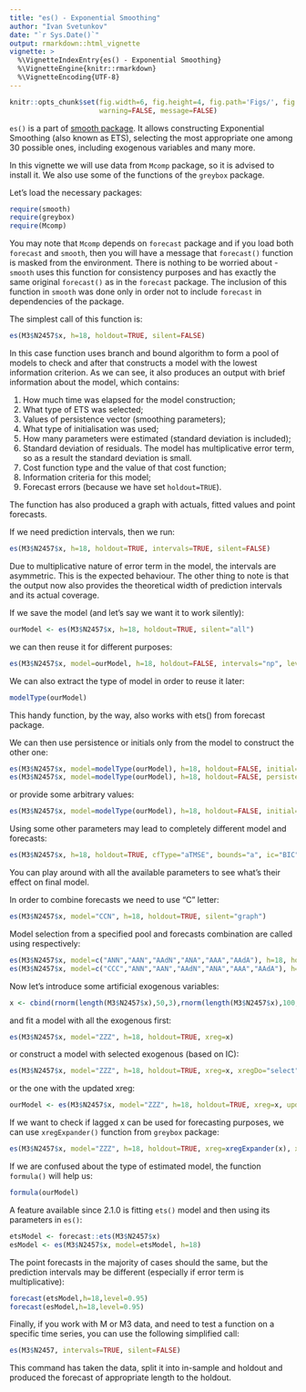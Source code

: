 ```yaml
---
title: "es() - Exponential Smoothing"
author: "Ivan Svetunkov"
date: "`r Sys.Date()`"
output: rmarkdown::html_vignette
vignette: >
  %\VignetteIndexEntry{es() - Exponential Smoothing}
  %\VignetteEngine{knitr::rmarkdown}
  %\VignetteEncoding{UTF-8}
---
```


```r
knitr::opts_chunk$set(fig.width=6, fig.height=4, fig.path='Figs/', fig.show='hold',
                      warning=FALSE, message=FALSE)
```

`es()` is a part of [smooth package](smooth.html). It allows constructing Exponential Smoothing (also known as ETS), selecting the most appropriate one among 30 possible ones, including exogenous variables and many more.

In this vignette we will use data from `Mcomp` package, so it is advised to install it. We also use some of the functions of the `greybox` package.

Let's load the necessary packages:
```r
require(smooth)
require(greybox)
require(Mcomp)
```

You may note that `Mcomp` depends on `forecast` package and if you load both `forecast` and `smooth`, then you will have a message that `forecast()` function is masked from the environment. There is nothing to be worried about - `smooth` uses this function for consistency purposes and has exactly the same original `forecast()` as in the `forecast` package. The inclusion of this function in `smooth` was done only in order not to include `forecast` in dependencies of the package.

The simplest call of this function is:

```r
es(M3$N2457$x, h=18, holdout=TRUE, silent=FALSE)
```

In this case function uses branch and bound algorithm to form a pool of models to check and after that constructs a model with the lowest information criterion. As we can see, it also produces an output with brief information about the model, which contains:

1. How much time was elapsed for the model construction;
2. What type of ETS was selected;
3. Values of persistence vector (smoothing parameters);
4. What type of initialisation was used;
5. How many parameters were estimated (standard deviation is included);
6. Standard deviation of residuals. The model has multiplicative error term, so as a result the standard deviation is small.
7. Cost function type and the value of that cost function;
8. Information criteria for this model;
9. Forecast errors (because we have set `holdout=TRUE`).

The function has also produced a graph with actuals, fitted values and point forecasts.

If we need prediction intervals, then we run:
```r
es(M3$N2457$x, h=18, holdout=TRUE, intervals=TRUE, silent=FALSE)
```

Due to multiplicative nature of error term in the model, the intervals are asymmetric. This is the expected behaviour. The other thing to note is that the output now also provides the theoretical width of prediction intervals and its actual coverage.

If we save the model (and let's say we want it to work silently):
```r
ourModel <- es(M3$N2457$x, h=18, holdout=TRUE, silent="all")
```

we can then reuse it for different purposes:
```r
es(M3$N2457$x, model=ourModel, h=18, holdout=FALSE, intervals="np", level=0.93)
```

We can also extract the type of model in order to reuse it later:
```r
modelType(ourModel)
```

This handy function, by the way, also works with ets() from forecast package.

We can then use persistence or initials only from the model to construct the other one:
```r
es(M3$N2457$x, model=modelType(ourModel), h=18, holdout=FALSE, initial=ourModel$initial, silent="graph")
es(M3$N2457$x, model=modelType(ourModel), h=18, holdout=FALSE, persistence=ourModel$persistence, silent="graph")
```
or provide some arbitrary values:
```r
es(M3$N2457$x, model=modelType(ourModel), h=18, holdout=FALSE, initial=1500, silent="graph")
```

Using some other parameters may lead to completely different model and forecasts:
```r
es(M3$N2457$x, h=18, holdout=TRUE, cfType="aTMSE", bounds="a", ic="BIC", intervals=TRUE)
```

You can play around with all the available parameters to see what's their effect on final model.

In order to combine forecasts we need to use "C" letter:
```r
es(M3$N2457$x, model="CCN", h=18, holdout=TRUE, silent="graph")
```

Model selection from a specified pool and forecasts combination are called using respectively:
```r
es(M3$N2457$x, model=c("ANN","AAN","AAdN","ANA","AAA","AAdA"), h=18, holdout=TRUE, silent="graph")
es(M3$N2457$x, model=c("CCC","ANN","AAN","AAdN","ANA","AAA","AAdA"), h=18, holdout=TRUE, silent="graph")
```

Now let's introduce some artificial exogenous variables:
```r
x <- cbind(rnorm(length(M3$N2457$x),50,3),rnorm(length(M3$N2457$x),100,7))
```

and fit a model with all the exogenous first:
```r
es(M3$N2457$x, model="ZZZ", h=18, holdout=TRUE, xreg=x)
```

or construct a model with selected exogenous (based on IC):
```r
es(M3$N2457$x, model="ZZZ", h=18, holdout=TRUE, xreg=x, xregDo="select")
```

or the one with the updated xreg:
```r
ourModel <- es(M3$N2457$x, model="ZZZ", h=18, holdout=TRUE, xreg=x, updateX=TRUE)
```

If we want to check if lagged x can be used for forecasting purposes, we can use `xregExpander()` function from `greybox` package:
```r
es(M3$N2457$x, model="ZZZ", h=18, holdout=TRUE, xreg=xregExpander(x), xregDo="select")
```

If we are confused about the type of estimated model, the function `formula()` will help us:
```r
formula(ourModel)
```

A feature available since 2.1.0 is fitting `ets()` model and then using its parameters in `es()`:
```r
etsModel <- forecast::ets(M3$N2457$x)
esModel <- es(M3$N2457$x, model=etsModel, h=18)
```

The point forecasts in the majority of cases should the same, but the prediction intervals may be different (especially if error term is multiplicative):
```r
forecast(etsModel,h=18,level=0.95)
forecast(esModel,h=18,level=0.95)
```

Finally, if you work with M or M3 data, and need to test a function on a specific time series, you can use the following simplified call:
```r
es(M3$N2457, intervals=TRUE, silent=FALSE)
```

This command has taken the data, split it into in-sample and holdout and produced the forecast of appropriate length to the holdout.
